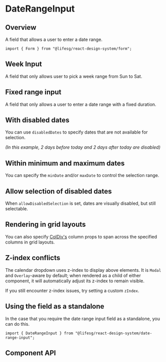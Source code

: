 
<Meta of={FormDateRangeInputStories} />

# DateRangeInput

## Overview

A field that allows a user to enter a date range.

```tsx
import { Form } from "@lifesg/react-design-system/form";
```

<Canvas of={FormDateRangeInputStories.Default} />

## Week Input

A field that only allows user to pick a week range from Sun to Sat.

<Canvas of={FormDateRangeInputStories.WeekInput} />

## Fixed range input

A field that only allows a user to enter a date range with a fixed duration.

<Canvas of={FormDateRangeInputStories.FixedRangeInput} />

## With disabled dates

You can use `disabledDates` to specify dates that are not available for selection.

_(In this example, 2 days before today and 2 days after today are disabled)_

<Canvas of={FormDateRangeInputStories.WithDisabledDates} />

## Within minimum and maximum dates

You can specify the `minDate` and/or `maxDate` to control the selection range.

<Canvas of={FormDateRangeInputStories.MinAndMaxDates} />

## Allow selection of disabled dates

When `allowDisabledSelection` is set, dates are visually disabled, but still selectable.

<Canvas of={FormDateRangeInputStories.AllowDisabledSelection} />

## Rendering in grid layouts

You can also specify [ColDiv's](/docs/getting-started-layout-column-divs--docs)
column props to span across the specified columns in grid layouts.

<Canvas of={FormDateRangeInputStories.RenderingInGridLayout} />

## Z-index conflicts

The calendar dropdown uses z-index to display above elements. It is `Modal` and
`Overlay`-aware by default; when rendered as a child of either component, it
will automatically adjust its z-index to remain visible.

If you still encounter z-index issues, try setting a custom `zIndex`.

## Using the field as a standalone

In the case that you require the date range input field as a standalone, you can do this.

```tsx
import { DateRangeInput } from "@lifesg/react-design-system/date-range-input";
```

<Canvas of={FormDateRangeInputStories.StandaloneUsage} />

## Component API

<PropsTable />
